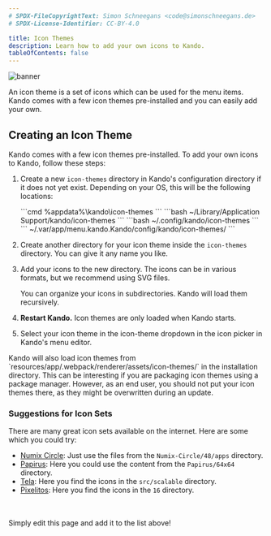 ```yaml
---
# SPDX-FileCopyrightText: Simon Schneegans <code@simonschneegans.de>
# SPDX-License-Identifier: CC-BY-4.0

title: Icon Themes
description: Learn how to add your own icons to Kando.
tableOfContents: false
---
```



![banner](../../assets/banner10.png)

<Intro>
An icon theme is a set of icons which can be used for the menu items.
Kando comes with a few icon themes pre-installed and you can easily add your own.
</Intro>

## <Icon name="solar:gallery-minimalistic-bold-duotone" class="inline-icon" /> Creating an Icon Theme

Kando comes with a few icon themes pre-installed. 
To add your own icons to Kando, follow these steps:

<Steps>

1. Create a new `icon-themes` directory in Kando's configuration directory if it does not yet exist. Depending on your OS, this will be the following locations:

    <Tabs>
      <TabItem label="Windows" icon="seti:windows">
        ```cmd
        %appdata%\kando\icon-themes
        ```
      </TabItem>
      <TabItem label="macOS" icon="apple">
        ```bash
        ~/Library/Application Support/kando/icon-themes
        ```
      </TabItem>
      <TabItem label="Linux" icon="linux">
        ```bash
        ~/.config/kando/icon-themes
        ```
      </TabItem>
      <TabItem label="Flatpak" icon="linux">
        ```
        ~/.var/app/menu.kando.Kando/config/kando/icon-themes/
        ```
      </TabItem>
    </Tabs>

2. Create another directory for your icon theme inside the `icon-themes` directory. You can give it any name you like.

3. Add your icons to the new directory. The icons can be in various formats, but we recommend using SVG files.

    <Aside type="tip">
      You can organize your icons in subdirectories. Kando will load them recursively.
    </Aside>


4. **Restart Kando.** Icon themes are only loaded when Kando starts.

5. Select your icon theme in the icon-theme dropdown in the icon picker in Kando's menu editor.

</Steps>

<Aside type="danger">
Kando will also load icon themes from `resources/app/.webpack/renderer/assets/icon-themes/` in the installation directory. This can be interesting if you are packaging icon themes using a package manager. However, as an end user, you should not put your icon themes there, as they might be overwritten during an update.
</Aside>

### Suggestions for Icon Sets

There are many great icon sets available on the internet. Here are some which you could try:
* [Numix Circle](https://github.com/numixproject/numix-icon-theme-circle): Just use the files from the `Numix-Circle/48/apps` directory.
* [Papirus](https://github.com/PapirusDevelopmentTeam/papirus-icon-theme): Here you could use the content from the `Papirus/64x64` directory.
* [Tela](https://github.com/vinceliuice/Tela-icon-theme): Here you find the icons in the `src/scalable` directory.
* [Pixelitos](https://github.com/ItzSelenux/pixelitos-icon-theme): Here you find the icons in the `16` directory.

<br/>
<br/>

<Aside type="note" title="Have you discovered another cool icon set?">
Simply edit this page and add it to the list above!
</Aside>


